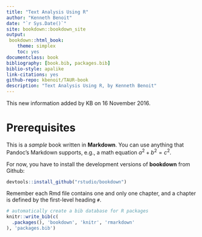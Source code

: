 ```yaml
---
title: "Text Analysis Using R"
author: "Kenneth Benoit"
date: "`r Sys.Date()`"
site: bookdown::bookdown_site
output: 
 bookdown::html_book:
    theme: simplex
    toc: yes
documentclass: book
bibliography: [book.bib, packages.bib]
biblio-style: apalike
link-citations: yes
github-repo: kbenoit/TAUR-book
description: "Text Analysis Using R, by Kenneth Benoit"
---
```


This new information added by KB on 16 November 2016.

# Prerequisites

This is a _sample_ book written in **Markdown**. You can use anything that Pandoc's Markdown supports, e.g., a math equation $a^2 + b^2 = c^2$.

For now, you have to install the development versions of **bookdown** from Github:

```r
devtools::install_github("rstudio/bookdown")
```

Remember each Rmd file contains one and only one chapter, and a chapter is defined by the first-level heading `#`.

```r
# automatically create a bib database for R packages
knitr::write_bib(c(
  .packages(), 'bookdown', 'knitr', 'rmarkdown'
), 'packages.bib')
```
